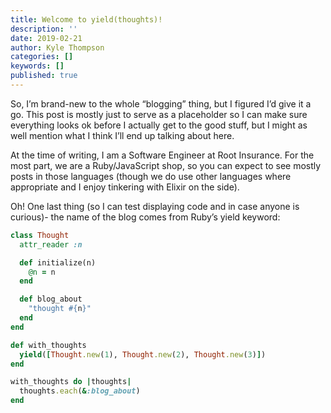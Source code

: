 ```yaml
---
title: Welcome to yield(thoughts)!
description: ''
date: 2019-02-21
author: Kyle Thompson
categories: []
keywords: []
published: true
---
```



So, I&rsquo;m brand-new to the whole &ldquo;blogging&rdquo; thing, but I figured I&rsquo;d give it a go. This post is
mostly just to serve as a placeholder so I can make sure everything looks ok before I actually get to the good stuff,
but I might as well mention what I think I&rsquo;ll end up talking about here.

At the time of writing, I am a Software Engineer at <Link href="https://root.engineering/">Root Insurance</Link>.
For the most part, we are a Ruby/JavaScript shop, so you can expect to see mostly posts in those languages (though we do
use other languages where appropriate and I enjoy tinkering with Elixir on the side).

Oh! One last thing (so I can test displaying code and in case anyone is curious)- the name of the blog comes from
Ruby&rsquo;s yield keyword:

```ruby
class Thought
  attr_reader :n

  def initialize(n)
    @n = n
  end

  def blog_about
    "thought #{n}"
  end
end

def with_thoughts
  yield([Thought.new(1), Thought.new(2), Thought.new(3)])
end

with_thoughts do |thoughts|
  thoughts.each(&:blog_about)
end
```
